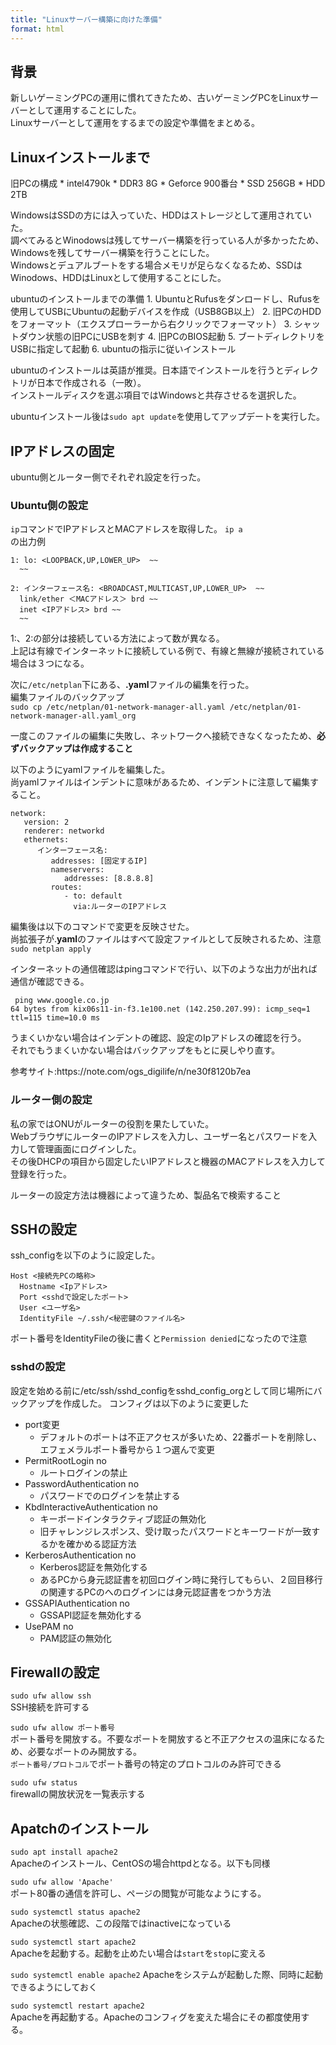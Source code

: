 ```yaml
---
title: "Linuxサーバー構築に向けた準備"
format: html
---
```


## 背景

新しいゲーミングPCの運用に慣れてきたため、古いゲーミングPCをLinuxサーバーとして運用することにした。<br>
Linuxサーバーとして運用をするまでの設定や準備をまとめる。

## Linuxインストールまで

旧PCの構成
* intel4790k
* DDR3 8G
* Geforce 900番台
* SSD 256GB
* HDD 2TB

WindowsはSSDの方には入っていた、HDDはストレージとして運用されていた。<br>
調べてみるとWinodowsは残してサーバー構築を行っている人が多かったため、Windowsを残してサーバー構築を行うことにした。<br>
Windowsとデュアルブートをする場合メモリが足らなくなるため、SSDはWinodows、HDDはLinuxとして使用することにした。<br>

ubuntuのインストールまでの準備
1. UbuntuとRufusをダンロードし、Rufusを使用してUSBにUbuntuの起動デバイスを作成（USB8GB以上）
2. 旧PCのHDDをフォーマット（エクスプローラーから右クリックでフォーマット）
3. シャットダウン状態の旧PCにUSBを刺す
4. 旧PCのBIOS起動
5. ブートディレクトリをUSBに指定して起動
6. ubuntuの指示に従いインストール

ubuntuのインストールは英語が推奨。日本語でインストールを行うとディレクトリが日本で作成される（一敗）。<br>
インストールディスクを選ぶ項目ではWindowsと共存させるを選択した。

ubuntuインストール後は`sudo apt update`を使用してアップデートを実行した。


## IPアドレスの固定

ubuntu側とルーター側でそれぞれ設定を行った。

### Ubuntu側の設定

`ip`コマンドでIPアドレスとMACアドレスを取得した。
`ip a`<br>の出力例
```
1: lo: <LOOPBACK,UP,LOWER_UP>  ~~
  ~~

2: インターフェース名: <BROADCAST,MULTICAST,UP,LOWER_UP>  ~~
  link/ether ＜MACアドレス＞ brd ~~ 
  inet <IPアドレス> brd ~~
  ~~
```
1:、2:の部分は接続している方法によって数が異なる。<br>
上記は有線でインターネットに接続している例で、有線と無線が接続されている場合は３つになる。

次に`/etc/netplan`下にある、**.yaml**ファイルの編集を行った。<br>
編集ファイルのバックアップ<br>
`sudo cp /etc/netplan/01-network-manager-all.yaml /etc/netplan/01-network-manager-all.yaml_org`

一度このファイルの編集に失敗し、ネットワークへ接続できなくなったため、**必ずバックアップは作成すること**

以下のようにyamlファイルを編集した。<br>
尚yamlファイルはインデントに意味があるため、インデントに注意して編集すること。<br>
```
network:
   version: 2
   renderer: networkd
   ethernets:
      インターフェース名:
         addresses: [固定するIP]
         nameservers:
            addresses: [8.8.8.8]
         routes:
            - to: default
              via:ルーターのIPアドレス
```

編集後は以下のコマンドで変更を反映させた。<br>
尚拡張子が.**yaml**のファイルはすべて設定ファイルとして反映されるため、注意<br>
`sudo netplan apply`

インターネットの通信確認はpingコマンドで行い、以下のような出力が出れば通信が確認できる。<br>
```
 ping www.google.co.jp
64 bytes from kix06s11-in-f3.1e100.net (142.250.207.99): icmp_seq=1 ttl=115 time=10.0 ms
```

うまくいかない場合はインデントの確認、設定のIpアドレスの確認を行う。<br>
それでもうまくいかない場合はバックアップをもとに戻しやり直す。

参考サイト:https://note.com/ogs_digilife/n/ne30f8120b7ea


### ルーター側の設定

私の家ではONUがルーターの役割を果たしていた。<br>
WebブラウザにルーターのIPアドレスを入力し、ユーザー名とパスワードを入力して管理画面にログインした。<br>
その後DHCPの項目から固定したいIPアドレスと機器のMACアドレスを入力して登録を行った。

ルーターの設定方法は機器によって違うため、製品名で検索すること




## SSHの設定

ssh_configを以下のように設定した。

```
Host <接続先PCの略称>
  Hostname <Ipアドレス>
  Port <sshdで設定したポート>
  User <ユーザ名>
  IdentityFile ~/.ssh/<秘密鍵のファイル名>
```
ポート番号をIdentityFileの後に書くと`Permission denied`になったので注意

### sshdの設定

設定を始める前に/etc/ssh/sshd_configをsshd_config_orgとして同じ場所にバックアップを作成した。
コンフィグは以下のように変更した

* port変更
  * デフォルトのポートは不正アクセスが多いため、22番ポートを削除し、エフェメラルポート番号から１つ選んで変更
* PermitRootLogin no
  * ルートログインの禁止
* PasswordAuthentication no
  * パスワードでのログインを禁止する
* KbdInteractiveAuthentication no
  * キーボードインタラクティブ認証の無効化
  * 旧チャレンジレスポンス、受け取ったパスワードとキーワードが一致するかを確かめる認証方法
* KerberosAuthentication no
  * Kerberos認証を無効化する
  * あるPCから身元認証書を初回ログイン時に発行してもらい、２回目移行の関連するPCのへのログインには身元認証書をつかう方法
* GSSAPIAuthentication no
  *  GSSAPI認証を無効化する
* UsePAM no 
  * PAM認証の無効化


## Firewallの設定

`sudo ufw allow ssh` <br>
SSH接続を許可する


`sudo ufw allow ポート番号` <br>
ポート番号を開放する。不要なポートを開放すると不正アクセスの温床になるため、必要なポートのみ開放する。<br>
`ポート番号/プロトコル`でポート番号の特定のプロトコルのみ許可できる

`sudo ufw status` <br>
firewallの開放状況を一覧表示する

## Apatchのインストール

`sudo apt install apache2`<br>
Apacheのインストール、CentOSの場合httpdとなる。以下も同様

`sudo ufw allow 'Apache'`<br>
ポート80番の通信を許可し、ページの閲覧が可能なようにする。

`sudo systemctl status apache2`<br>
Apacheの状態確認、この段階ではinactiveになっている

`sudo systemctl start apache2`<br>
Apacheを起動する。起動を止めたい場合は`start`を`stop`に変える

`sudo systemctl enable apache2`
Apacheをシステムが起動した際、同時に起動できるようにしておく

`sudo systemctl restart apache2`<br>
Apacheを再起動する。Apacheのコンフィグを変えた場合にその都度使用する。